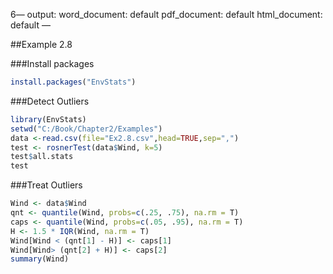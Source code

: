 6---
output:
  word_document: default
  pdf_document: default
  html_document: default
---

##Example 2.8

###Install packages
```{r, echo = TRUE}
install.packages("EnvStats")
```

###Detect Outliers
```{r, echo = TRUE}
library(EnvStats)
setwd("C:/Book/Chapter2/Examples")
data <-read.csv(file="Ex2.8.csv",head=TRUE,sep=",")
test <- rosnerTest(data$Wind, k=5)
test$all.stats
test
```

###Treat Outliers
```{r, echo = TRUE}
Wind <- data$Wind
qnt <- quantile(Wind, probs=c(.25, .75), na.rm = T)
caps <- quantile(Wind, probs=c(.05, .95), na.rm = T)
H <- 1.5 * IQR(Wind, na.rm = T)
Wind[Wind < (qnt[1] - H)] <- caps[1]
Wind[Wind> (qnt[2] + H)] <- caps[2]
summary(Wind)
```



